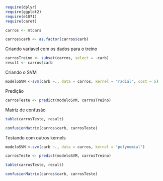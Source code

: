 

```r
require(dplyr)
require(ggplot2)
require(e1071)
require(caret)

carros <- mtcars

carros$carb <- as.factor(carros$carb)
```

Criando variavel com os dados para o treino
```r
carrosTreino <- subset(carros, select = -carb)
result <- carros$carb
```

Criando o SVM
```r
modeloSVM <-svm(carb ~., data = carros, kernel = "radial", cost = 5)
```

Predição
```r
carrosTeste <- predict(modeloSVM, carrosTreino)
```

Matriz de confusão
```r
table(carrosTeste, result)

confusionMatrix(carros$carb, carrosTeste)
```

Testando com outros kernels
```r
modeloSVM <-svm(carb ~., data = carros, kernel = "polynomial")

carrosTeste <- predict(modeloSVM, carrosTreino)

table(carrosTeste, result)

confusionMatrix(carros$carb, carrosTeste)
```


